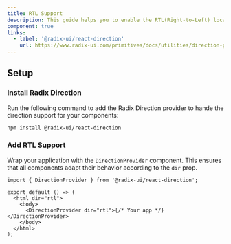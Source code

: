 ```yaml
---
title: RTL Support
description: This guide helps you to enable the RTL(Right-to-Left) localized support for your app.
component: true
links:
  - label: '@radix-ui/react-direction'
    url: https://www.radix-ui.com/primitives/docs/utilities/direction-provider
---
```


## Setup

<Steps>

### Install Radix Direction

Run the following command to add the Radix Direction provider to hande the direction support for your components:

```bash
npm install @radix-ui/react-direction
```

### Add RTL Support

Wrap your application with the `DirectionProvider` component.
This ensures that all components adapt their behavior according to the `dir` prop.

```tsx
import { DirectionProvider } from '@radix-ui/react-direction';

export default () => (
  <html dir="rtl">
    <body>
      <DirectionProvider dir="rtl">{/* Your app */}</DirectionProvider>
    </body>
  </html>
);
```

</Steps>
